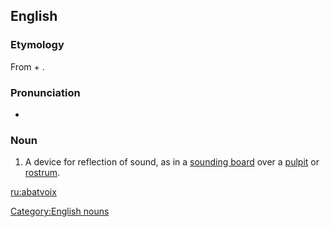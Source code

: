 ==English==

===Etymology===
From {{etyl|fr}} {{term|abattre||to beat down|lang=fr}} + {{term|voix||voice|lang=fr}}.

===Pronunciation===
* {{a|US}} {{IPA|/ɑ.ˌbɑv.wɑ/}}

===Noun===
{{en-noun|abatvoixes}}

# A device for reflection of sound, as in a [[sounding board]] over a [[pulpit]] or [[rostrum]].

[[Category:English nouns]]

[[ru:abatvoix]]